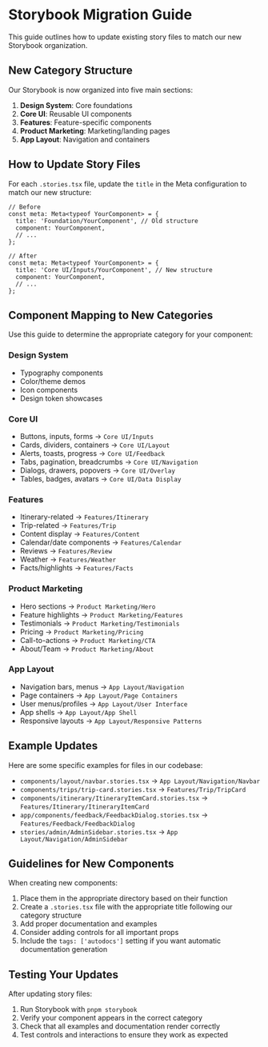
<Meta title="Migration Guide" />

# Storybook Migration Guide

This guide outlines how to update existing story files to match our new Storybook organization.

## New Category Structure

Our Storybook is now organized into five main sections:

1. **Design System**: Core foundations
2. **Core UI**: Reusable UI components
3. **Features**: Feature-specific components
4. **Product Marketing**: Marketing/landing pages
5. **App Layout**: Navigation and containers

## How to Update Story Files

For each `.stories.tsx` file, update the `title` in the Meta configuration to match our new structure:

```tsx
// Before
const meta: Meta<typeof YourComponent> = {
  title: 'Foundation/YourComponent', // Old structure
  component: YourComponent,
  // ...
};

// After
const meta: Meta<typeof YourComponent> = {
  title: 'Core UI/Inputs/YourComponent', // New structure
  component: YourComponent,
  // ...
};
```

## Component Mapping to New Categories

Use this guide to determine the appropriate category for your component:

### Design System

- Typography components
- Color/theme demos
- Icon components
- Design token showcases

### Core UI

- Buttons, inputs, forms → `Core UI/Inputs`
- Cards, dividers, containers → `Core UI/Layout`
- Alerts, toasts, progress → `Core UI/Feedback`
- Tabs, pagination, breadcrumbs → `Core UI/Navigation`
- Dialogs, drawers, popovers → `Core UI/Overlay`
- Tables, badges, avatars → `Core UI/Data Display`

### Features

- Itinerary-related → `Features/Itinerary`
- Trip-related → `Features/Trip`
- Content display → `Features/Content`
- Calendar/date components → `Features/Calendar`
- Reviews → `Features/Review`
- Weather → `Features/Weather`
- Facts/highlights → `Features/Facts`

### Product Marketing

- Hero sections → `Product Marketing/Hero`
- Feature highlights → `Product Marketing/Features`
- Testimonials → `Product Marketing/Testimonials`
- Pricing → `Product Marketing/Pricing`
- Call-to-actions → `Product Marketing/CTA`
- About/Team → `Product Marketing/About`

### App Layout

- Navigation bars, menus → `App Layout/Navigation`
- Page containers → `App Layout/Page Containers`
- User menus/profiles → `App Layout/User Interface`
- App shells → `App Layout/App Shell`
- Responsive layouts → `App Layout/Responsive Patterns`

## Example Updates

Here are some specific examples for files in our codebase:

- `components/layout/navbar.stories.tsx` → `App Layout/Navigation/Navbar`
- `components/trips/trip-card.stories.tsx` → `Features/Trip/TripCard`
- `components/itinerary/ItineraryItemCard.stories.tsx` → `Features/Itinerary/ItineraryItemCard`
- `app/components/feedback/FeedbackDialog.stories.tsx` → `Features/Feedback/FeedbackDialog`
- `stories/admin/AdminSidebar.stories.tsx` → `App Layout/Navigation/AdminSidebar`

## Guidelines for New Components

When creating new components:

1. Place them in the appropriate directory based on their function
2. Create a `.stories.tsx` file with the appropriate title following our category structure
3. Add proper documentation and examples
4. Consider adding controls for all important props
5. Include the `tags: ['autodocs']` setting if you want automatic documentation generation

## Testing Your Updates

After updating story files:

1. Run Storybook with `pnpm storybook`
2. Verify your component appears in the correct category
3. Check that all examples and documentation render correctly
4. Test controls and interactions to ensure they work as expected

